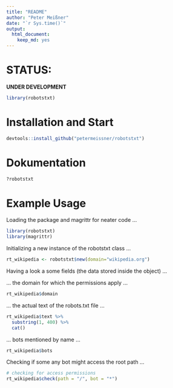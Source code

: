 ```yaml
---
title: "README"
author: "Peter Meißner"
date: "`r Sys.time()`"
output: 
  html_document: 
    keep_md: yes
---
```


# STATUS: 

**UNDER DEVELOPMENT**



```r
library(robotstxt)
```

# Installation and Start

```r
devtools::install_github("petermeissner/robotstxt")
```



# Dokumentation

```r
?robotstxt
```

# Example Usage

Loading the package and magrittr for neater code  ... 

```r
library(robotstxt)
library(magrittr)
```

Initializing a new instance of the robotstxt class ... 
```r
rt_wikipedia <- robotstxt$new(domain="wikipedia.org")
```


Having a look a some fields (the data stored inside the object) ... 

... the domain for which the permissions apply ... 

```r
rt_wikipedia$domain
```

... the actual text of the robots.txt file ... 

```r
rt_wikipedia$text %>% 
  substring(1, 400) %>% 
  cat()
```

... bots mentioned by name ...

```r
rt_wikipedia$bots
```

Checking if some any bot might access the root path ... 
```r
# checking for access permissions
rt_wikipedia$check(path = "/", bot = "*")
```

